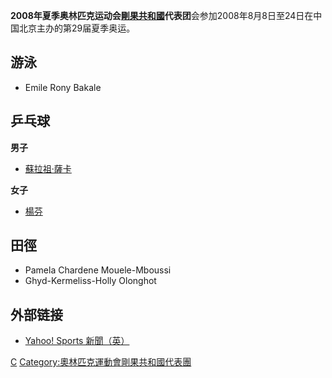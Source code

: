 {{Infobox Country Olympics
|games = 2008年夏季
|NOC = CGO
|competitors = 5
|sports = 3
|flagbearer = 
|officials = 
}}

'''2008年夏季奥林匹克运动会[[剛果共和國|剛果共和國]]代表团'''会参加2008年8月8日至24日在中国北京主办的第29届夏季奥运。

== 游泳 ==
* Emile Rony Bakale

== 乒乓球 ==
'''男子'''
* [[蘇拉祖·薩卡|蘇拉祖·薩卡]]

'''女子'''
* [[楊芬|楊芬]]

== 田徑 ==
* Pamela Chardene Mouele-Mboussi 
* Ghyd-Kermeliss-Holly Olonghot 

== 外部链接 ==
* [https://web.archive.org/web/20110522182619/http://sports.yahoo.com/olympics/beijing/athletes?country_codes=CGO Yahoo! Sports 新聞（英）]

{{NOCin2008SummerOlympics}}

[[Category:2008年夏季奧林匹克運動會代表團|C]]
[[Category:奧林匹克運動會剛果共和國代表團|Category:奧林匹克運動會剛果共和國代表團]]